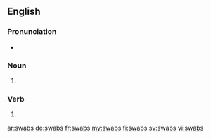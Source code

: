 ==English==

===Pronunciation===
* {{rhymes|ɒbz|lang=en}}

===Noun===
{{head|en|noun plural form}}

# {{plural of|swab|lang=en}}

===Verb===
{{head|en|verb form}}

# {{en-third-person singular of|swab}}

[[ar:swabs]]
[[de:swabs]]
[[fr:swabs]]
[[my:swabs]]
[[fi:swabs]]
[[sv:swabs]]
[[vi:swabs]]